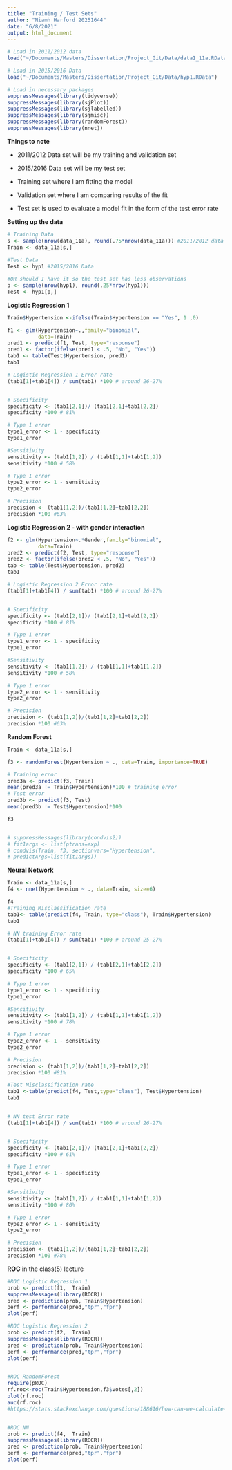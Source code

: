 ```yaml
---
title: "Training / Test Sets"
author: "Niamh Harford 20251644"
date: "6/8/2021"
output: html_document
---
```


```r
# Load in 2011/2012 data
load("~/Documents/Masters/Dissertation/Project_Git/Data/data1_11a.RData") 

# Load in 2015/2016 Data
load("~/Documents/Masters/Dissertation/Project_Git/Data/hyp1.RData") 
```


```r
# Load in necessary packages
suppressMessages(library(tidyverse))
suppressMessages(library(sjPlot))
suppressMessages(library(sjlabelled))
suppressMessages(library(sjmisc))
suppressMessages(library(randomForest))
suppressMessages(library(nnet))
```


**Things to note **

+ 2011/2012 Data set will be my training and validation set

+ 2015/2016 Data set will be my test set

+ Training set where I am fitting the model 

+ Validation set where I am comparing results of the fit 

+ Test set is used to evaluate a model fit in the form of the test error rate


**Setting up the data **

```r
# Training Data
s <- sample(nrow(data_11a), round(.75*nrow(data_11a))) #2011/2012 data
Train <- data_11a[s,]
  
#Test Data
Test <- hyp1 #2015/2016 Data

#OR should I have it so the test set has less observations
p <- sample(nrow(hyp1), round(.25*nrow(hyp1)))
Test <- hyp1[p,]
```



**Logistic Regression 1**

```r
Train$Hypertension <-ifelse(Train$Hypertension == "Yes", 1 ,0)

f1 <- glm(Hypertension~.,family="binomial",
          data=Train)
pred1 <- predict(f1, Test, type="response")
pred1 <- factor(ifelse(pred1 < .5, "No", "Yes"))
tab1 <- table(Test$Hypertension, pred1)
tab1

# Logistic Regression 1 Error rate
(tab1[1]+tab1[4]) / sum(tab1) *100 # around 26-27%


# Specificity 
specificity <- (tab1[2,1])/ (tab1[2,1]+tab1[2,2])
specificity *100 # 81%

# Type 1 error
type1_error <- 1 - specificity
type1_error

#Sensitivity
sensitivity <- (tab1[1,2]) / (tab1[1,1]+tab1[1,2])
sensitivity *100 # 58%

# Type 1 error
type2_error <- 1 - sensitivity
type2_error

# Precision
precision <- (tab1[1,2])/(tab1[1,2]+tab1[2,2])
precision *100 #63%
```


**Logistic Regression 2 - with gender interaction**

```r
f2 <- glm(Hypertension~.*Gender,family="binomial",
          data=Train)
pred2 <- predict(f2, Test, type="response")
pred2 <- factor(ifelse(pred2 < .5, "No", "Yes"))
tab <- table(Test$Hypertension, pred2)
tab1

# Logistic Regression 2 Error rate
(tab1[1]+tab1[4]) / sum(tab1) *100 # around 26-27%


# Specificity 
specificity <- (tab1[2,1])/ (tab1[2,1]+tab1[2,2])
specificity *100 # 81%

# Type 1 error
type1_error <- 1 - specificity
type1_error

#Sensitivity
sensitivity <- (tab1[1,2]) / (tab1[1,1]+tab1[1,2])
sensitivity *100 # 58%

# Type 1 error
type2_error <- 1 - sensitivity
type2_error

# Precision
precision <- (tab1[1,2])/(tab1[1,2]+tab1[2,2])
precision *100 #63%
```


**Random Forest**

```r
Train <- data_11a[s,]

f3 <- randomForest(Hypertension ~ ., data=Train, importance=TRUE)

# Training error
pred3a <- predict(f3, Train)
mean(pred3a != Train$Hypertension)*100 # training error
# Test error
pred3b <- predict(f3, Test)
mean(pred3b != Test$Hypertension)*100

f3


# suppressMessages(library(condvis2))
# fit1args <- list(ptrans=exp)
# condvis(Train, f3, sectionvars="Hypertension",
# predictArgs=list(fit1args))
```


**Neural Network**

```r
Train <- data_11a[s,]
f4 <- nnet(Hypertension ~ ., data=Train, size=6)
```

```r
f4
#Training Misclassification rate
tab1<- table(predict(f4, Train, type="class"), Train$Hypertension)
tab1

# NN training Error rate
(tab1[1]+tab1[4]) / sum(tab1) *100 # around 25-27%


# Specificity 
specificity <- (tab1[2,1]) / (tab1[2,1]+tab1[2,2])
specificity *100 # 65%

# Type 1 error
type1_error <- 1 - specificity
type1_error

#Sensitivity
sensitivity <- (tab1[1,2]) / (tab1[1,1]+tab1[1,2])
sensitivity *100 # 78%

# Type 1 error
type2_error <- 1 - sensitivity
type2_error

# Precision
precision <- (tab1[1,2])/(tab1[1,2]+tab1[2,2])
precision *100 #81%

#Test Misclassification rate
tab1 <-table(predict(f4, Test,type="class"), Test$Hypertension)
tab1


# NN test Error rate
(tab1[1]+tab1[4]) / sum(tab1) *100 # around 26-27%


# Specificity 
specificity <- (tab1[2,1])/ (tab1[2,1]+tab1[2,2])
specificity *100 # 61%

# Type 1 error
type1_error <- 1 - specificity
type1_error

#Sensitivity
sensitivity <- (tab1[1,2]) / (tab1[1,1]+tab1[1,2])
sensitivity *100 # 80%

# Type 1 error
type2_error <- 1 - sensitivity
type2_error

# Precision
precision <- (tab1[1,2])/(tab1[1,2]+tab1[2,2])
precision *100 #78%

```




**ROC** in the class(5) lecture

```r
#ROC Logistic Regression 1
prob <- predict(f1,  Train)
suppressMessages(library(ROCR))
pred <- prediction(prob, Train$Hypertension)
perf <- performance(pred,"tpr","fpr")
plot(perf)

#ROC Logistic Regression 2
prob <- predict(f2,  Train)
suppressMessages(library(ROCR))
pred <- prediction(prob, Train$Hypertension)
perf <- performance(pred,"tpr","fpr")
plot(perf)


#ROC RandomForest
require(pROC)
rf.roc<-roc(Train$Hypertension,f3$votes[,2])
plot(rf.roc)
auc(rf.roc)
#https://stats.stackexchange.com/questions/188616/how-can-we-calculate-roc-auc-for-classification-algorithm-such-as-random-forest#:~:text=Although%20the%20randomForest%20package%20does,combination%20with%20the%20package%20pROC.&text=These%20votes%20roughly%20represent%20a,a%20ROC%20and%20AUC%20measure.


#ROC NN
prob <- predict(f4,  Train)
suppressMessages(library(ROCR))
pred <- prediction(prob, Train$Hypertension)
perf <- performance(pred,"tpr","fpr")
plot(perf)

```

